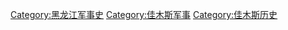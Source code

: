[[Category:黑龙江军事史|Category:黑龙江军事史]]
[[Category:佳木斯军事|Category:佳木斯军事]]
[[Category:佳木斯历史|Category:佳木斯历史]]